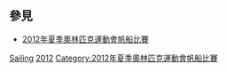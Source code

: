 == 參見 ==
* [[2012年夏季奧林匹克運動會帆船比賽|2012年夏季奧林匹克運動會帆船比賽]]
{{Commons category|2012 Summer Olympics sailors}}

[[Category:2012年夏季奧林匹克運動會運動員|Sailing]]
[[Category:各年夏季奧林匹克運動會帆船運動員|2012]]
[[Category:2012年夏季奧林匹克運動會帆船比賽|Category:2012年夏季奧林匹克運動會帆船比賽]]